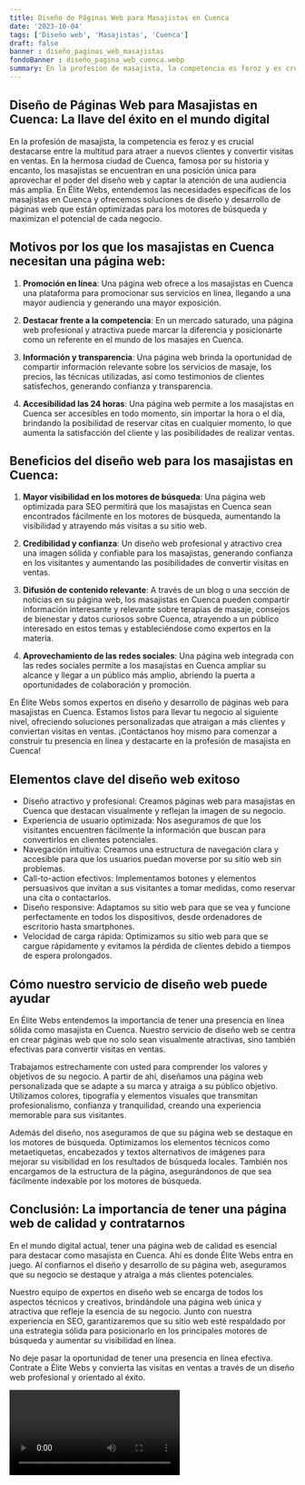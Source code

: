 ```yaml
---
title: Diseño de Páginas Web para Masajistas en Cuenca
date: '2023-10-04'
tags: ['Diseño web', 'Masajistas', 'Cuenca']
draft: false
banner : diseño_paginas_web_masajistas
fondoBanner : diseño_pagina_web_cuenca.webp
summary: En la profesión de masajista, la competencia es feroz y es crucial destacarse entre la multitud para atraer a nuevos clientes y convertir visitas en ventas. En la hermosa ciudad de Cuenca, famosa por su historia y encanto, los masajistas se encuentran en una posición única para aprovechar el poder del diseño web y captar la atención de una audiencia más amplia. En Élite Webs, entendemos las necesidades específicas de los masajistas en Cuenca y ofrecemos soluciones de diseño y desarrollo de páginas web que están optimizadas para los motores de búsqueda y maximizan el potencial de cada negocio.
---
```


## Diseño de Páginas Web para Masajistas en Cuenca: La llave del éxito en el mundo digital

En la profesión de masajista, la competencia es feroz y es crucial destacarse entre la multitud para atraer a nuevos clientes y convertir visitas en ventas. En la hermosa ciudad de Cuenca, famosa por su historia y encanto, los masajistas se encuentran en una posición única para aprovechar el poder del diseño web y captar la atención de una audiencia más amplia. En Élite Webs, entendemos las necesidades específicas de los masajistas en Cuenca y ofrecemos soluciones de diseño y desarrollo de páginas web que están optimizadas para los motores de búsqueda y maximizan el potencial de cada negocio.

## Motivos por los que los masajistas en Cuenca necesitan una página web:

1. **Promoción en línea**: Una página web ofrece a los masajistas en Cuenca una plataforma para promocionar sus servicios en línea, llegando a una mayor audiencia y generando una mayor exposición.

2. **Destacar frente a la competencia**: En un mercado saturado, una página web profesional y atractiva puede marcar la diferencia y posicionarte como un referente en el mundo de los masajes en Cuenca.

3. **Información y transparencia**: Una página web brinda la oportunidad de compartir información relevante sobre los servicios de masaje, los precios, las técnicas utilizadas, así como testimonios de clientes satisfechos, generando confianza y transparencia.

4. **Accesibilidad las 24 horas**: Una página web permite a los masajistas en Cuenca ser accesibles en todo momento, sin importar la hora o el día, brindando la posibilidad de reservar citas en cualquier momento, lo que aumenta la satisfacción del cliente y las posibilidades de realizar ventas.

## Beneficios del diseño web para los masajistas en Cuenca:

1. **Mayor visibilidad en los motores de búsqueda**: Una página web optimizada para SEO permitirá que los masajistas en Cuenca sean encontrados fácilmente en los motores de búsqueda, aumentando la visibilidad y atrayendo más visitas a su sitio web.

2. **Credibilidad y confianza**: Un diseño web profesional y atractivo crea una imagen sólida y confiable para los masajistas, generando confianza en los visitantes y aumentando las posibilidades de convertir visitas en ventas.

3. **Difusión de contenido relevante**: A través de un blog o una sección de noticias en su página web, los masajistas en Cuenca pueden compartir información interesante y relevante sobre terapias de masaje, consejos de bienestar y datos curiosos sobre Cuenca, atrayendo a un público interesado en estos temas y estableciéndose como expertos en la materia.

4. **Aprovechamiento de las redes sociales**: Una página web integrada con las redes sociales permite a los masajistas en Cuenca ampliar su alcance y llegar a un público más amplio, abriendo la puerta a oportunidades de colaboración y promoción.

En Élite Webs somos expertos en diseño y desarrollo de páginas web para masajistas en Cuenca. Estamos listos para llevar tu negocio al siguiente nivel, ofreciendo soluciones personalizadas que atraigan a más clientes y conviertan visitas en ventas. ¡Contáctanos hoy mismo para comenzar a construir tu presencia en línea y destacarte en la profesión de masajista en Cuenca!

<GifSeo />

<Cta />

## Elementos clave del diseño web exitoso

- Diseño atractivo y profesional: Creamos páginas web para masajistas en Cuenca que destacan visualmente y reflejan la imagen de su negocio.
- Experiencia de usuario optimizada: Nos aseguramos de que los visitantes encuentren fácilmente la información que buscan para convertirlos en clientes potenciales.
- Navegación intuitiva: Creamos una estructura de navegación clara y accesible para que los usuarios puedan moverse por su sitio web sin problemas.
- Call-to-action efectivos: Implementamos botones y elementos persuasivos que invitan a sus visitantes a tomar medidas, como reservar una cita o contactarlos.
- Diseño responsive: Adaptamos su sitio web para que se vea y funcione perfectamente en todos los dispositivos, desde ordenadores de escritorio hasta smartphones.
- Velocidad de carga rápida: Optimizamos su sitio web para que se cargue rápidamente y evitamos la pérdida de clientes debido a tiempos de espera prolongados.

## Cómo nuestro servicio de diseño web puede ayudar

En Élite Webs entendemos la importancia de tener una presencia en línea sólida como masajista en Cuenca. Nuestro servicio de diseño web se centra en crear páginas web que no solo sean visualmente atractivas, sino también efectivas para convertir visitas en ventas. 

Trabajamos estrechamente con usted para comprender los valores y objetivos de su negocio. A partir de ahí, diseñamos una página web personalizada que se adapte a su marca y atraiga a su público objetivo. Utilizamos colores, tipografía y elementos visuales que transmitan profesionalismo, confianza y tranquilidad, creando una experiencia memorable para sus visitantes.

Además del diseño, nos aseguramos de que su página web se destaque en los motores de búsqueda. Optimizamos los elementos técnicos como metaetiquetas, encabezados y textos alternativos de imágenes para mejorar su visibilidad en los resultados de búsqueda locales. También nos encargamos de la estructura de la página, asegurándonos de que sea fácilmente indexable por los motores de búsqueda.

## Conclusión: La importancia de tener una página web de calidad y contratarnos

En el mundo digital actual, tener una página web de calidad es esencial para destacar como masajista en Cuenca. Ahí es donde Élite Webs entra en juego. Al confiarnos el diseño y desarrollo de su página web, aseguramos que su negocio se destaque y atraiga a más clientes potenciales.

Nuestro equipo de expertos en diseño web se encarga de todos los aspectos técnicos y creativos, brindándole una página web única y atractiva que refleje la esencia de su negocio. Junto con nuestra experiencia en SEO, garantizaremos que su sitio web esté respaldado por una estrategia sólida para posicionarlo en los principales motores de búsqueda y aumentar su visibilidad en línea.

No deje pasar la oportunidad de tener una presencia en línea efectiva. Contrate a Élite Webs y convierta las visitas en ventas a través de un diseño web profesional y orientado al éxito.

<Video />

<CtaBot job='Masajistas' city='Cuenca'/>

<Gmaps query='Cuenca+españa+maps' />
